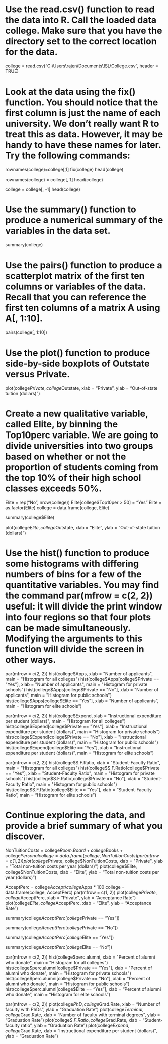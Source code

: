 # Use the read.csv() function to read the data into R. Call the loaded data college. Make sure that you have the directory set to the correct location for the data.

college = read.csv("C:\\Users\\rajen\\Documents\\ISL\\College.csv", header = TRUE)

# Look at the data using the fix() function. You should notice that the first column is just the name of each university. We don't really want R to treat this as data. However, it may be handy to have these names for later. Try the following commands:
rownames(college)=college[,1]
fix(college)
head(college)

rownames(college) = college[, 1]
head(college)

college = college[, -1]
head(college)

# Use the summary() function to produce a numerical summary of the variables in the data set.
summary(college)

# Use the pairs() function to produce a scatterplot matrix of the first ten columns or variables of the data. Recall that you can reference the first ten columns of a matrix A using A[, 1:10].

pairs(college[, 1:10])

# Use the plot() function to produce side-by-side boxplots of Outstate versus Private.

plot(college$Private, college$Outstate, xlab = "Private", ylab = "Out-of-state tuition (dollars)")

# Create a new qualitative variable, called Elite, by binning the Top10perc variable. We are going to divide universities into two groups based on whether or not the proportion of students coming from the top 10% of their high school classes exceeds 50%.

Elite = rep("No", nrow(college))
Elite[college$Top10per > 50] = "Yes"
Elite = as.factor(Elite)
college = data.frame(college, Elite)

summary(college$Elite)

plot(college$Elite, college$Outstate, xlab = "Elite", ylab = "Out-of-state tuition (dollars)")

# Use the hist() function to produce some histograms with differing numbers of bins for a few of the quantitative variables. You may find the command par(mfrow = c(2, 2)) useful: it will divide the print window into four regions so that four plots can be made simultaneously. Modifying the arguments to this function will divide the screen in other ways.

par(mfrow = c(2, 2))
hist(college$Apps, xlab = "Number of applicants", main = "Histogram for all colleges")
hist(college$Apps[college$Private == "Yes"], xlab = "Number of applicants", main = "Histogram for private schools")
hist(college$Apps[college$Private == "No"], xlab = "Number of applicants", main = "Histogram for public schools")
hist(college$Apps[college$Elite == "Yes"], xlab = "Number of applicants", main = "Histogram for elite schools")

par(mfrow = c(2, 2))
hist(college$Expend, xlab = "Instructional expenditure per student (dollars)", main = "Histogram for all colleges")
hist(college$Expend[college$Private == "Yes"], xlab = "Instructional expenditure per student (dollars)", main = "Histogram for private schools")
hist(college$Expend[college$Private == "No"], xlab = "Instructional expenditure per student (dollars)", main = "Histogram for public schools")
hist(college$Expend[college$Elite == "Yes"], xlab = "Instructional expenditure per student (dollars)", main = "Histogram for elite schools")


par(mfrow = c(2, 2))
hist(college$S.F.Ratio, xlab = "Student-Faculty Ratio", main = "Histogram for all colleges")
hist(college$S.F.Ratio[college$Private == "Yes"], xlab = "Student-Faculty Ratio", main = "Histogram for private schools")
hist(college$S.F.Ratio[college$Private == "No"], xlab = "Student-Faculty Ratio", main = "Histogram for public schools")
hist(college$S.F.Ratio[college$Elite == "Yes"], xlab = "Student-Faculty Ratio", main = "Histogram for elite schools")

# Continue exploring the data, and provide a brief summary of what you discover.

NonTuitionCosts = college$Room.Board + college$Books + college$Personal
college = data.frame(college, NonTuitionCosts)
par(mfrow = c(1, 2))
plot(college$Private, college$NonTuitionCosts, xlab = "Private", ylab = "Total non-tuition costs per year (dollars)")
plot(college$Elite, college$NonTuitionCosts, xlab = "Elite", ylab = "Total non-tuition costs per year (dollars)")

AcceptPerc = college$Accept / college$Apps * 100
college = data.frame(college, AcceptPerc)
par(mfrow = c(1, 2))
plot(college$Private, college$AcceptPerc, xlab = "Private", ylab = "Acceptance Rate")
plot(college$Elite, college$AcceptPerc, xlab = "Elite", ylab = "Acceptance Rate")

summary(college$AcceptPerc[college$Private == "Yes"])

summary(college$AcceptPerc[college$Private == "No"])

summary(college$AcceptPerc[college$Elite == "Yes"])

summary(college$AcceptPerc[college$Elite == "No"])

par(mfrow = c(2, 2))
hist(college$perc.alumni, xlab = "Percent of alumni who donate", main = "Histogram for all colleges")
hist(college$perc.alumni[college$Private == "Yes"], xlab = "Percent of alumni who donate", main = "Histogram for private schools")
hist(college$perc.alumni[college$Private == "No"], xlab = "Percent of alumni who donate", main = "Histogram for public schools")
hist(college$perc.alumni[college$Elite == "Yes"], xlab = "Percent of alumni who donate", main = "Histogram for elite schools")

par(mfrow = c(2, 2))
plot(college$PhD, college$Grad.Rate, xlab = "Number of faculty with PhDs", ylab = "Graduation Rate")
plot(college$Terminal, college$Grad.Rate, xlab = "Number of faculty with terminal degrees", ylab = "Graduation Rate")
plot(college$S.F.Ratio, college$Grad.Rate, xlab = "Student-faculty ratio", ylab = "Graduation Rate")
plot(college$Expend, college$Grad.Rate, xlab = "Instructional expenditure per student (dollars)", ylab = "Graduation Rate")




